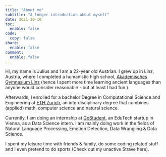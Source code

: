 ```yaml
---
title: "About me"
subtitle: "A longer introduction about myself"
date: 2021-10-10
toc:
  enable: false
code: 
  copy: false
share:
  enable: false
comment:
  enable: false
---
```




Hi, my name is Julius and I am a 22-year old Austrian. I grew up in Linz, Austria, where I completed a humanistic high school, [Akademisches Gymnasium Linz](https://akadgymlinz.at) (hence I spent more time learning ancient languages than anyone would consider reasonable -  but at least I had fun.)

Afterwards, I enrolled for a  bachelor Degree in Computational Science and Engineering at [ETH Zurich]( https://ethz.ch/en.html), an interdisciplinary degree that combines (applied) math, computer science and natural science.  

Currently, I am doing an internship at [GoStudent](https://www.gostudent.org/en), an EduTech startup in Vienna, as a Data Science intern. I am mainly doing work in the fields of Natural Language Processing, Emotion Detection, Data Wrangling & Data Science. 

I spent my leisure time with friends & family, do some coding related stuff and I even pretend to do sports (Check out my unactive Strave here).



